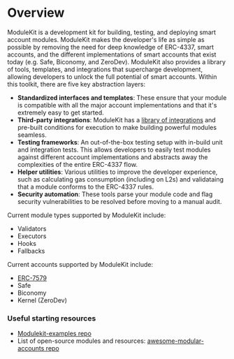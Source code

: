 # Overview

ModuleKit is a development kit for building, testing, and deploying smart account modules. ModuleKit makes the developer's life as simple as possible by removing the need for deep knowledge of ERC-4337, smart accounts, and the different implementations of smart accounts that exist today (e.g. Safe, Biconomy, and ZeroDev). ModuleKit also provides a library of tools, templates, and integrations that supercharge development, allowing developers to unlock the full potential of smart accounts. Within this toolkit, there are five key abstraction layers:

- **Standardized interfaces and templates**: These ensure that your module is compatible with all the major account implementations and that it's extremely easy to get started.
- **Third-party integrations**: ModuleKit has a [library of integrations](https://github.com/rhinestonewtf/modulekit/tree/main/src/integrations) and pre-built conditions for execution to make building powerful modules seamless.
- **Testing frameworks**: An out-of-the-box testing setup with in-build unit and integration tests. This allows developers to easily test modules against different account implementations and abstracts away the complexities of the entire ERC-4337 flow.
- **Helper utilities**: Various utilities to improve the developer experience, such as calculating gas consumption (including on L2s) and validataing that a module conforms to the ERC-4337 rules.
- **Security automation**: These tools parse your module code and flag security vulnerabilities to be resolved before moving to a manual audit.

Current module types supported by ModuleKit include:

- Validators
- Executors
- Hooks
- Fallbacks

Current accounts supported by ModuleKit include:

- [ERC-7579](https://erc7579.com/)
- Safe
- Biconomy
- Kernel (ZeroDev)

### Useful starting resources

- [Modulekit-examples repo](https://github.com/rhinestonewtf/modulekit-examples)
- List of open-source modules and resources: [awesome-modular-accounts repo](https://github.com/rhinestonewtf/awesome-modular-accounts)
